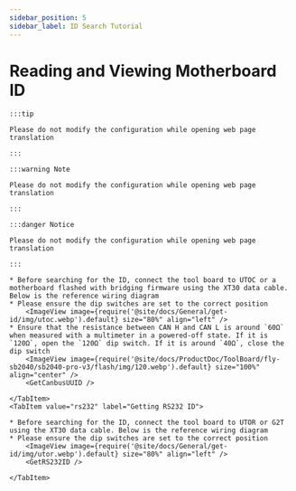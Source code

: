 ```yaml
---
sidebar_position: 5
sidebar_label: ID Search Tutorial
---
```











# Reading and Viewing Motherboard ID

    :::tip

    Please do not modify the configuration while opening web page translation

    :::

    :::warning Note

    Please do not modify the configuration while opening web page translation

    :::

    :::danger Notice

    Please do not modify the configuration while opening web page translation

    :::

<Tabs>
    <TabItem value="can" label="Getting CANBus UUID">

    * Before searching for the ID, connect the tool board to UTOC or a motherboard flashed with bridging firmware using the XT30 data cable. Below is the reference wiring diagram
    * Please ensure the dip switches are set to the correct position
        <ImageView image={require('@site/docs/General/get-id/img/utoc.webp').default} size="80%" align="left" />
    * Ensure that the resistance between CAN H and CAN L is around `60Ω` when measured with a multimeter in a powered-off state. If it is `120Ω`, open the `120Ω` dip switch. If it is around `40Ω`, close the dip switch
        <ImageView image={require('@site/docs/ProductDoc/ToolBoard/fly-sb2040/sb2040-pro-v3/flash/img/120.webp').default} size="100%" align="center" />
        <GetCanbusUUID />

    </TabItem>
    <TabItem value="rs232" label="Getting RS232 ID">

    * Before searching for the ID, connect the tool board to UTOR or G2T using the XT30 data cable. Below is the reference wiring diagram
    * Please ensure the dip switches are set to the correct position
        <ImageView image={require('@site/docs/General/get-id/img/utor.webp').default} size="80%" align="left" />              
        <GetRS232ID />

    </TabItem>
</Tabs>